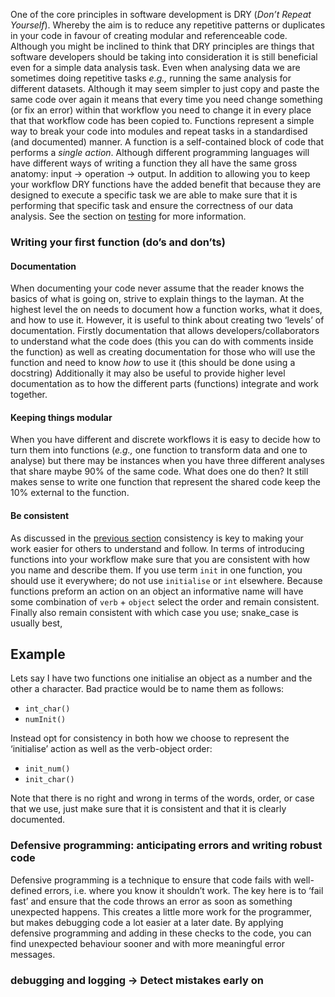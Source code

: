 One of the core principles in software development is DRY (*Don't Repeat Yourself*). Whereby the aim is to reduce any repetitive patterns or duplicates in your code in favour of creating modular and referenceable code. Although you might be inclined to think that DRY principles are things that software developers should be taking into consideration it is still beneficial even for a simple data analysis task. Even when analysing data we are sometimes doing repetitive tasks *e.g.,* running the same analysis for different datasets. Although it may seem simpler to just copy and paste the same code over again it means that every time you need change something (or fix an error) within that workflow you need to change it in every place that that workflow code has been copied to. Functions represent a simple way to break your code into modules and repeat tasks in a standardised (and documented) manner. A function is a self-contained block of code that performs a *single action*. Although different programming languages will have different ways of writing a function they all have the same gross anatomy: input -> operation -> output. In addition to allowing you to keep your workflow DRY functions have the added benefit that because they are designed to execute a specific task we are able to make sure that it is performing that specific task and ensure the correctness of our data analysis. See the section on [testing](sections/03_testing_code.qmd) for more information.

### Writing your first function (do's and don'ts)

#### Documentation

When documenting your code never assume that the reader knows the basics of what is going on, strive to explain things to the layman. At the highest level the on needs to document how a function works, what it does, and how to use it. However, it is useful to think about creating two 'levels' of documentation. Firstly documentation that allows developers/collaborators to understand what the code does (this you can do with comments inside the function) as well as creating documentation for those who will use the function and need to know *how* to use it (this should be done using a docstring) Additionally it may also be useful to provide higher level documentation as to how the different parts (functions) integrate and work together. 

#### Keeping things modular

When you have different and discrete workflows it is easy to decide how to turn them into functions (*e.g.,* one function to transform data and one to analyse) but there may be instances when you have three different analyses that share maybe 90% of the same code. What does one do then? It still makes sense to write one function that represent the shared code keep the 10% external to the function. 

#### Be consistent

As discussed in the [previous section](sections/01_structured_workflow.qmd) consistency is key to making your work easier for others to understand and follow. In terms of introducing functions into your workflow make sure that you are consistent with how you name and describe them. If you use term `init` in one function, you should use it everywhere; do not use `initialise` or `int` elsewhere. Because functions preform an action on an object an informative name will have some combination of `verb` + `object` select the order and remain consistent. Finally also remain consistent with which case you use; snake_case is usually best,

::: {.callout-tip collapse="true"}
## Example

Lets say I have two functions one initialise an object as a number and the other a character. Bad practice would be to name them as follows:

-   `int_char()`
-   `numInit()`

Instead opt for consistency in both how we choose to represent the 'initialise' action as well as the verb-object order:

-   `init_num()`
-   `init_char()`

Note that there is no right and wrong in terms of the words, order, or case that we use, just make sure that it is consistent and that it is clearly documented.

:::

### Defensive programming: anticipating errors and writing robust code

Defensive programming is a technique to ensure that code fails with well-defined errors, i.e. where you know it shouldn't work. The key here is to ‘fail fast’ and ensure that the code throws an error as soon as something unexpected happens. This creates a little more work for the programmer, but makes debugging code a lot easier at a later date. By applying defensive programming and adding in these checks to the code, you can find unexpected behaviour sooner and with more meaningful error messages.

### debugging and logging -> Detect mistakes early on
